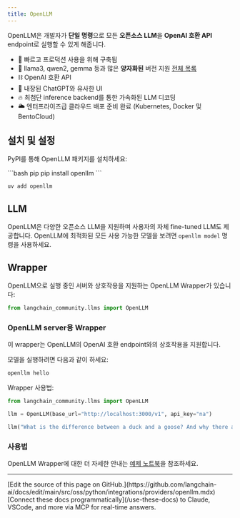 ```yaml
---
title: OpenLLM
---
```


OpenLLM은 개발자가 **단일 명령**으로 모든 **오픈소스 LLM**을 **OpenAI 호환 API** endpoint로 실행할 수 있게 해줍니다.

- 🔬 빠르고 프로덕션 사용을 위해 구축됨
- 🚂 llama3, qwen2, gemma 등과 많은 **양자화된** 버전 지원 [전체 목록](https://github.com/bentoml/openllm-models)
- ⛓️ OpenAI 호환 API
- 💬 내장된 ChatGPT와 유사한 UI
- 🔥 최첨단 inference backend를 통한 가속화된 LLM 디코딩
- 🌥️ 엔터프라이즈급 클라우드 배포 준비 완료 (Kubernetes, Docker 및 BentoCloud)

## 설치 및 설정

PyPI를 통해 OpenLLM 패키지를 설치하세요:

<CodeGroup>
```bash pip
pip install openllm
```

```bash uv
uv add openllm
```
</CodeGroup>

## LLM

OpenLLM은 다양한 오픈소스 LLM을 지원하며 사용자의 자체 fine-tuned LLM도 제공합니다. OpenLLM에 최적화된 모든 사용 가능한 모델을 보려면 `openllm model` 명령을 사용하세요.

## Wrapper

OpenLLM으로 실행 중인 서버와 상호작용을 지원하는 OpenLLM Wrapper가 있습니다:

```python
from langchain_community.llms import OpenLLM
```

### OpenLLM server용 Wrapper

이 wrapper는 OpenLLM의 OpenAI 호환 endpoint와의 상호작용을 지원합니다.

모델을 실행하려면 다음과 같이 하세요:

```bash
openllm hello
```

Wrapper 사용법:

```python
from langchain_community.llms import OpenLLM

llm = OpenLLM(base_url="http://localhost:3000/v1", api_key="na")

llm("What is the difference between a duck and a goose? And why there are so many Goose in Canada?")
```

### 사용법

OpenLLM Wrapper에 대한 더 자세한 안내는 [예제 노트북](/oss/python/integrations/llms/openllm)을 참조하세요.

---

<Callout icon="pen-to-square" iconType="regular">
    [Edit the source of this page on GitHub.](https://github.com/langchain-ai/docs/edit/main/src/oss/python/integrations/providers/openllm.mdx)
</Callout>
<Tip icon="terminal" iconType="regular">
    [Connect these docs programmatically](/use-these-docs) to Claude, VSCode, and more via MCP for    real-time answers.
</Tip>
